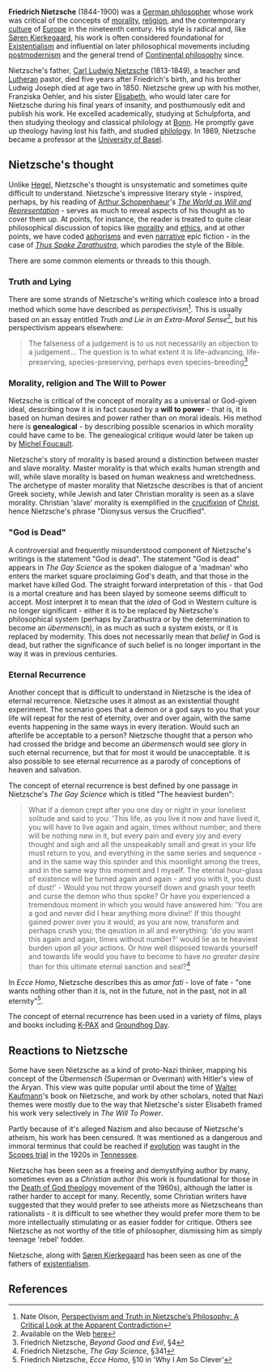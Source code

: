{{subpages}}

'''Friedrich Nietzsche''' (1844-1900) was a [[German philosophy|German philosopher]] whose work was critical of the concepts of [[morality]], [[religion]], and the contemporary [[culture]] of [[Europe]] in the nineteenth century. His style is radical and, like [[Søren Kierkegaard]], his work is often considered foundational for [[Existentialism]] and influential on later philosophical movements including [[postmodernism]] and the general trend of [[Continental philosophy]] since.

Nietzsche's father, [[Carl Ludwig Nietzsche]] (1813-1849), a teacher and [[Lutheranism|Lutheran]] pastor, died five years after Friedrich's birth, and his brother Ludwig Joseph died at age two in 1850.  Nietzsche grew up with his mother, Franziska Oehler, and his sister [[Elisabeth Förster-Nietzsche|Elisabeth]], who would later care for Nietzsche during his final years of insanity, and posthumously edit and publish his work. He excelled academically, studying at Schulpforta, and then studying theology and classical philology at [[University of Bonn|Bonn]]. He promptly gave up theology having lost his faith, and studied [[philology]]. In 1869, Nietzsche became a professor at the [[University of Basel]].

== Nietzsche's thought ==

Unlike [[Georg Wilhelm Friedrich Hegel|Hegel]], Nietzsche's thought is unsystematic and sometimes quite difficult to understand. Nietzsche's impressive literary style - inspired, perhaps, by his reading of [[Arthur Schopenhaeur]]'s ''[[The World as Will and Representation]]'' - serves as much to reveal aspects of his thought as to cover them up. At points, for instance, the reader is treated to quite clear philosophical discussion of topics like [[morality]] and [[ethics]], and at other points, we have coded [[aphorism|aphorisms]] and even [[narrative]] epic fiction - in the case of ''[[Thus Spake Zarathustra]]'', which parodies the style of the Bible.

There are some common elements or threads to this though.

=== Truth and Lying ===

There are some strands of Nietzsche's writing which coalesce into a broad method which some have described as ''perspectivism''<ref>Nate Olson, [http://www.stolaf.edu/depts/philosophy/reed/2001/perspectivism.html Perspectivism and Truth in Nietzsche’s Philosophy: A Critical Look at the Apparent Contradiction]</ref>. This is usually based on an essay entitled ''Truth and Lie in an Extra-Moral Sense''<ref>Available on the Web [http://www.geocities.com/thenietzschechannel/tls.htm here]</ref>, but his perspectivism appears elsewhere:
<blockquote>The falseness of a judgement is to us not necessarily an objection to a judgement... The question is to what extent it is life-advancing, life-preserving, species-preserving, perhaps even species-breeding<ref>Friedrich Nietzsche, ''Beyond Good and Evil'', §4</ref></blockquote>

=== Morality, religion and The Will to Power ===

Nietzsche is critical of the concept of morality as a universal or God-given ideal, describing how it is in fact caused by a '''will to power''' - that is, it is based on human desires and power rather than on moral ideals. His method here is '''genealogical''' - by describing possible scenarios in which morality could have came to be. The genealogical critique would later be taken up by [[Michel Foucault]].

Nietzsche's story of morality is based around a distinction between master and slave morality. Master morality is that which exalts human strength and will, while slave morality is based on human weakness and wretchedness. The archetype of master morality that Nietzsche describes is that of ancient Greek society, while Jewish and later Christian morality is seen as a slave morality. Christian 'slave' morality is exemplified in the [[crucifixion]] of [[Jesus Christ|Christ]], hence Nietzsche's phrase "Dionysus versus the Crucified".

=== "God is Dead" ===

A controversial and frequently misunderstood component of Nietzsche's writings is the statement "God is dead". The statement "God is dead" appears in ''The Gay Science'' as the spoken dialogue of a 'madman' who enters the market square proclaiming God's death, and that those in the market have killed God. The straight forward interpretation of this - that God is a mortal creature and has been slayed by someone seems difficult to accept. Most interpret it to mean that the ''idea'' of God in Western culture is no longer significant - either it is to be replaced by Nietzsche's philosophical system (perhaps by Zarathustra or by the determination to become an ''übermensch''), in as much as such a system exists, or it is replaced by modernity. This does not necessarily mean that ''belief'' in God is dead, but rather the significance of such belief is no longer important in the way it was in previous centuries.

=== Eternal Recurrence ===

Another concept that is difficult to understand in Nietzsche is the idea of eternal recurrence. Nietzsche uses it almost as an existential thought experiment. The scenario goes that a demon or a god says to you that your life will repeat for the rest of eternity, over and over again, with the same events happening in the same ways in every iteration. Would such an afterlife be acceptable to a person? Nietzsche thought that a person who had crossed the bridge and become an ''übermensch'' would see glory in such eternal recurrence, but that for most it would be unacceptable. It is also possible to see eternal recurrence as a parody of conceptions of heaven and salvation.

The concept of eternal recurrence is best defined by one passage in Nietzsche's ''The Gay Science'' which is titled "The heaviest burden":
<blockquote>What if a demon crept after you one day or night in your loneliest solitude and said to you: 'This life, as you live it now and have lived it, you will have to live again and again, times without number; and there will be nothing new in it, but every pain and every joy and every thought and sigh and all the unspeakably small and great in your life must return to you, and everything in the same series and sequence - and in the same way this spinder and this moonlight among the trees, and in the same way this moment and I myself. The eternal hour-glass of existence will be turned again and again - and you with it, you dust of dust!' - Would you not throw yourself down and gnash your teeth and curse the demon who thus spoke? Or have you experienced a tremendous moment in which you would have answered him: 'You are a god and never did I hear anything more divine!' If this thought gained power over you it would, as you are now, transform and perhaps crush you; the qeustion in all and everything: 'do you want this again and again, times without number?' would lie as te heaviest burden upon all your actions. Or how well disposed towards yourself and towards life would you have to become to have ''no greater desire'' than for this ultimate eternal sanction and seal?<ref>Friedrich Nietzsche, ''The Gay Science'', §341</ref></blockquote>

In ''Ecce Homo'', Nietzsche describes this as ''amor fati'' - love of fate - "one wants nothing other than it is, not in the future, not in the past, not in all eternity"<ref>Friedrich Nietzsche, ''Ecce Homo'', §10 in 'Why I Am So Clever'</ref>.

The concept of eternal recurrence has been used in a variety of films, plays and books including [[K-PAX]] and [[Groundhog Day]].

== Reactions to Nietzsche ==

Some have seen Nietzsche as a kind of proto-Nazi thinker, mapping his concept of the ''Übermensch'' (Superman or Overman) with Hitler's view of the Aryan. This view was quite popular until about the time of [[Walter Kaufmann]]'s book on Nietzsche, and work by other scholars, noted that Nazi themes were mostly due to the way that Nietzsche's sister Elisabeth framed his work very selectively in ''The Will To Power''.

Partly because of it's alleged Nazism and also because of Nietzsche's atheism, his work has been censured. It was mentioned as a dangerous and immoral terminus that could be reached if [[evolution]] was taught in the [[Scopes trial]] in the 1920s in [[Tennessee]].

Nietzsche has been seen as a freeing and demystifying author by many, sometimes even as a ''Christian'' author (his work is foundational for those in the [[Death of God theology]] movement of the 1960s), although the latter is rather harder to accept for many. Recently, some Christian writers have suggested that they would prefer to see atheists more as Nietzscheans than rationalists - it is difficult to see whether they would prefer more them to be more intellectually stimulating or as easier fodder for critique. Others see Nietzsche as not worthy of the title of philosopher, dismissing him as simply teenage 'rebel' fodder.

Nietzsche, along with [[Søren Kierkegaard]] has been seen as one of the fathers of [[existentialism]].

== References ==
<references />